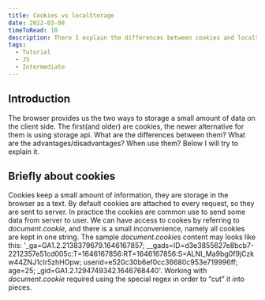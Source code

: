 ```yaml
---
title: Cookies vs localStorage
date: 2022-03-08
timeToRead: 10
description: There I explain the differences between cookies and localStorage.
tags:
  - Tutorial
  - JS
  - Intermediate
---
```

<article>
  <h2>Introduction</h2>
  <p>The browser provides us the two ways to storage a small amount of data on the client side. The first(and older) are cookies, the newer alternative for them is using storage api. What are the differences between them? What are the advantages/disadvantages? When use them? Below I will try to explain it.</p>
</article>
<article>
  <h2>Briefly about cookies</h2>
  <p>
  Cookies keep a small amount of information, they are storage in the browser as a text. By default cookies are attached to every request, so they are sent to server. In practice the cookies are common use to send some data from server to user. We can have access to cookes by referring to <i>document.cookie</i>, and there is a small inconvenience, namely all cookies are kept in one string. The sample <i>document.cookie</i>s content may looks like this:  '_ga=GA1.2.2138379679.1646167857; __gads=ID=d3e3855627e8bcb7-2212357e51cd005c:T=1646167856:RT=1646167856:S=ALNI_Ma9bg0f9jCzkw44ZNJ1clr5zhHOpw; userid=e520c30b6ef0cc36680c953e719996ff; age=25; _gid=GA1.2.1294749342.1646768440'. Working with <i>document.cookie</i> required using the special regex in order to “cut” it into pieces.</p>
</article>